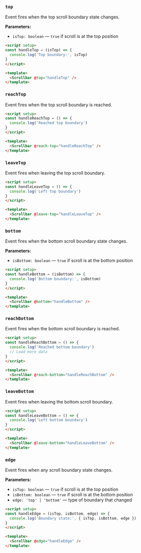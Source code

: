 ### `top`

Event fires when the top scroll boundary state changes.

**Parameters:**
- `isTop: boolean` — `true` if scroll is at the top position

```html
<script setup>
const handleTop = (isTop) => {
  console.log('Top boundary:', isTop)
}
</script>

<template>
  <Scrollbar @top="handleTop" />
</template>
```

### `reachTop`

Event fires when the top scroll boundary is reached.

```html
<script setup>
const handleReachTop = () => {
  console.log('Reached top boundary')
}
</script>

<template>
  <Scrollbar @reach-top="handleReachTop" />
</template>
```

### `leaveTop`

Event fires when leaving the top scroll boundary.

```html
<script setup>
const handleLeaveTop = () => {
  console.log('Left top boundary')
}
</script>

<template>
  <Scrollbar @leave-top="handleLeaveTop" />
</template>
```

### `bottom`

Event fires when the bottom scroll boundary state changes.

**Parameters:**
- `isBottom: boolean` — `true` if scroll is at the bottom position

```html
<script setup>
const handleBottom = (isBottom) => {
  console.log('Bottom boundary:', isBottom)
}
</script>

<template>
  <Scrollbar @bottom="handleBottom" />
</template>
```

### `reachBottom`

Event fires when the bottom scroll boundary is reached.

```html
<script setup>
const handleReachBottom = () => {
  console.log('Reached bottom boundary')
  // Load more data
}
</script>

<template>
  <Scrollbar @reach-bottom="handleReachBottom" />
</template>
```

### `leaveBottom`

Event fires when leaving the bottom scroll boundary.

```html
<script setup>
const handleLeaveBottom = () => {
  console.log('Left bottom boundary')
}
</script>

<template>
  <Scrollbar @leave-bottom="handleLeaveBottom" />
</template>
```

### `edge`

Event fires when any scroll boundary state changes.

**Parameters:**
- `isTop: boolean` — `true` if scroll is at the top position
- `isBottom: boolean` — `true` if scroll is at the bottom position
- `edge: 'top' | 'bottom'` — type of boundary that changed

```html
<script setup>
const handleEdge = (isTop, isBottom, edge) => {
  console.log('Boundary state:', { isTop, isBottom, edge })
}
</script>

<template>
  <Scrollbar @edge="handleEdge" />
</template>
```
